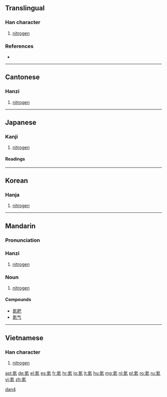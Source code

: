 ==Translingual==

===Han character===
{{Han char|rn=84|rad=气|as=08|sn=12|four=8081<sub>7</sub>|canj=人弓火火 (ONFF)|ids=⿹[[气]][[炎]]}}

# [[nitrogen]] <!-- unicode.org, jisho.org, and weblio.jp are all wrong, this is nitrogen, *not* xenon. -->

===References===
* {{Han ref|kx=0600.011|dkj=17071|hdz=32013.060|uh=6C2E|ud=27694|bh=B4E1|bd=46305}}

----

==Cantonese==

===Hanzi===
{{yue-hanzi|jyut=|y=daam6}}

# [[nitrogen]] <!-- unicode.org, jisho.org, and weblio.jp are all wrong, this is nitrogen, *not* xenon. -->

----

==Japanese==

===Kanji===
{{ja-kanji|grade=uc|rs=气08}}

# [[nitrogen]] <!-- unicode.org, jisho.org, and weblio.jp are all wrong, this is nitrogen, *not* xenon. -->

====Readings====
{{ja-readings
|on=[[たん]] (tan)
}}

----

==Korean==

===Hanja===
{{ko-hanja|hangeul=담|eumhun=|rv=dam|mr=tam|y=tam}}

# [[nitrogen]] <!-- unicode.org, jisho.org, and weblio.jp are all wrong, this is nitrogen, *not* xenon. -->
----

==Mandarin==
{{wikipedia|氮|lang=zh}}
{{zh-forms}}

===Pronunciation===
{{Pinyin-IPA|dàn|a=zh-dan4.ogg}}

===Hanzi===
{{cmn-hanzi|pin=[[dàn]] ([[dan4]])|wg=tan<sup>4</sup>}}

# [[nitrogen]] <!-- unicode.org, jisho.org, and weblio.jp are all wrong, this is nitrogen, *not* xenon. -->

===Noun===
{{cmn-noun|ts|pin=dàn|pint=dan4}}

# [[nitrogen]]

====Compounds====
* [[氮肥]]
* [[氮气]]

[[Category:zh:Chemical elements|dan4]]

----

==Vietnamese==

===Han character===
{{vi-hantu|[[đạm]]|rs=气08}}

# [[nitrogen]] <!-- unicode.org, jisho.org, and weblio.jp are all wrong, this is nitrogen, *not* xenon. -->

[[ast:氮]]
[[de:氮]]
[[el:氮]]
[[es:氮]]
[[fr:氮]]
[[hr:氮]]
[[lo:氮]]
[[lt:氮]]
[[hu:氮]]
[[mg:氮]]
[[nl:氮]]
[[pl:氮]]
[[ro:氮]]
[[ru:氮]]
[[vi:氮]]
[[zh:氮]]